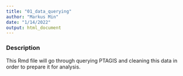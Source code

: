 ```yaml
---
title: "01_data_querying"
author: "Markus Min"
date: "1/14/2022"
output: html_document
---
```


### Description
This Rmd file will go through querying PTAGIS and cleaning this data in order to prepare it for analysis.

